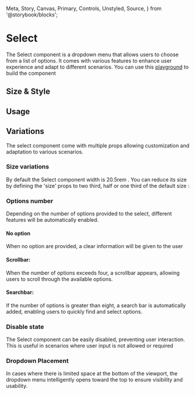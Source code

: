   Meta,
  Story,
  Canvas,
  Primary,
  Controls,
  Unstyled,
  Source,
} from '@storybook/blocks';


<Meta title="Guideline" of={SelectStories} />

# Select

The Select component is a dropdown menu that allows users to choose from a list of options.
It comes with various features to enhance user experience and adapt to different scenarios.
You can use this [playground](?path=/story/components-inputs-select--playground) to build the component

## Size & Style

## Usage

## Variations

The select component come with multiple props allowing customization and adaptation to various scenarios.

### Size variations

By default the Select component width is 20.5rem .
You can reduce its size by defining the 'size' props to two third, half or one third of the default size :

<Story of={SelectStories.DifferentSizes} />

### Options number

Depending on the number of options provided to the select, different features will be automatically enabled.

#### No option

When no option are provided, a clear information will be given to the user

<Story of={SelectStories.WithoutOptions} />

#### Scrollbar:

When the number of options exceeds four, a scrollbar appears, allowing users to scroll through the available options.

<Story of={SelectStories.WithScrollbar} />

#### Searchbar:

If the number of options is greater than eight,
a search bar is automatically added, enabling users to quickly find and select options.

<Story of={SelectStories.WithSearchBar} />

### Disable state

The Select component can be easily disabled, preventing user interaction.
This is useful in scenarios where user input is not allowed or required

<Story of={SelectStories.DisabledSelect} />

### Dropdown Placement

In cases where there is limited space at the bottom of the viewport,
the dropdown menu intelligently opens toward the top to ensure visibility and usability.

<Unstyled>
  <Story of={SelectStories.NotEnoughPlaceAtTheBottom} />
</Unstyled>
